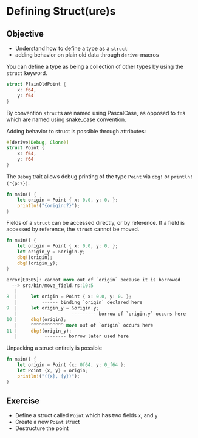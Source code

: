# Defining Struct(ure)s

::: callout-tip
## Objective
- Understand how to define a type as a `struct`
- adding behavior on plain old data through `derive`-macros
:::

You can define a type as being a collection of other types by using the `struct` keyword.

```rust
struct PlainOldPoint {
    x: f64,
    y: f64
}
```
By convention `struct`s are named using PascalCase, as opposed to `fn`s which are named using snake_case convention.

Adding behavior to struct is possible through attributes:

```rust
#[derive(Debug, Clone)]
struct Point {
    x: f64,
    y: f64
}
```

The `Debug` trait allows debug printing of the type `Point` via `dbg!` or `println!("{p:?})`.

```rust
fn main() {
    let origin = Point { x: 0.0, y: 0. };
    println!("{origin:?}");
}
```

Fields of a `struct` can be accessed directly, or by reference. If a field is accessed by reference, the `struct` cannot be moved.

```rust
fn main() {    
    let origin = Point { x: 0.0, y: 0. };
    let origin_y = &origin.y;
    dbg!(origin);
    dbg!(origin_y);
}
```

```rust
error[E0505]: cannot move out of `origin` because it is borrowed
  --> src/bin/move_field.rs:10:5
   |
8  |     let origin = Point { x: 0.0, y: 0. };
   |         ------ binding `origin` declared here
9  |     let origin_y = &origin.y;
   |                    --------- borrow of `origin.y` occurs here
10 |     dbg!(origin);
   |     ^^^^^^^^^^^^ move out of `origin` occurs here
11 |     dbg!(origin_y);
   |          -------- borrow later used here
```

Unpacking a struct entirely is possible

```rust
fn main() {
    let origin = Point {x: 0f64, y: 0_f64 };
    let Point {x, y} = origin;
    println!("({x}, {y})");
}
```

## Exercise

- Define a struct called `Point` which has two fields `x`, and `y`
- Create a new `Point` struct
- Destructure the point
